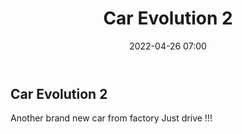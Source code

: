 ﻿---
date: 2022-04-26 07:00
title: Car Evolution 2
description: A evolution car
---
## Car Evolution 2

Another brand new car from factory
Just drive !!!